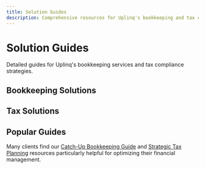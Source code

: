 ```yaml
---
title: Solution Guides
description: Comprehensive resources for Uplinq's bookkeeping and tax compliance services
---
```


# Solution Guides

Detailed guides for Uplinq's bookkeeping services and tax compliance strategies.

## Bookkeeping Solutions

<Cards>
  <Card title="General Bookkeeping" href="/docs/bookkeeping-tax-solution-guides/general-bookkeeping" />
  <Card title="Advanced Bookkeeping" href="/docs/bookkeeping-tax-solution-guides/advanced-bookkeeping" />
</Cards>

## Tax Solutions

<Cards>
  <Card title="Tax Compliance & Strategy" href="/docs/bookkeeping-tax-solution-guides/tax-compliance" />
</Cards>

## Popular Guides

Many clients find our [Catch-Up Bookkeeping Guide](/docs/bookkeeping-tax-solution-guides/general-bookkeeping/catch-up-bookkeeping) and [Strategic Tax Planning](/docs/bookkeeping-tax-solution-guides/tax-compliance/strategic-planning) resources particularly helpful for optimizing their financial management.